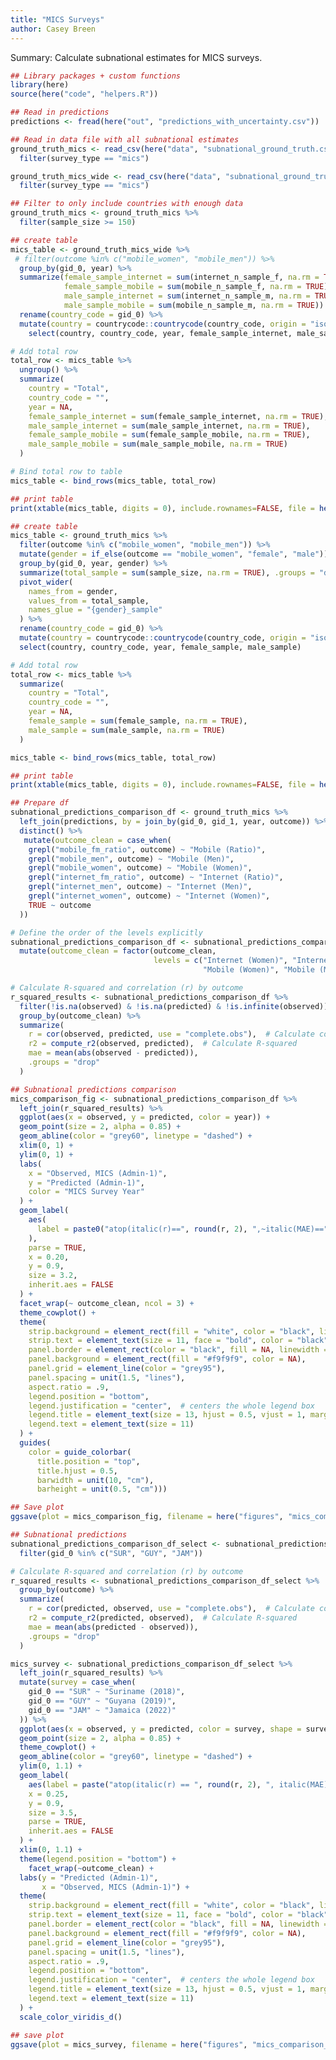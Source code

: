 ```yaml
---
title: "MICS Surveys"
author: Casey Breen
---
```


Summary: Calculate subnational estimates for MICS surveys. 


```r
## Library packages + custom functions 
library(here)
source(here("code", "helpers.R"))

## Read in predictions
predictions <- fread(here("out", "predictions_with_uncertainty.csv")) 

## Read in data file with all subnational estimates 
ground_truth_mics <- read_csv(here("data", "subnational_ground_truth.csv")) %>% 
  filter(survey_type == "mics")

ground_truth_mics_wide <- read_csv(here("data", "subnational_ground_truth_wide.csv")) %>% 
  filter(survey_type == "mics")
```
```r
## Filter to only include countries with enough data  
ground_truth_mics <- ground_truth_mics %>% 
  filter(sample_size >= 150) 
```


```r
## create table 
mics_table <- ground_truth_mics_wide %>%
 # filter(outcome %in% c("mobile_women", "mobile_men")) %>%
  group_by(gid_0, year) %>%
  summarize(female_sample_internet = sum(internet_n_sample_f, na.rm = TRUE),
            female_sample_mobile = sum(mobile_n_sample_f, na.rm = TRUE),
            male_sample_internet = sum(internet_n_sample_m, na.rm = TRUE), 
            male_sample_mobile = sum(mobile_n_sample_m, na.rm = TRUE)) %>%
  rename(country_code = gid_0) %>% 
  mutate(country = countrycode::countrycode(country_code, origin = "iso3c", destination = "country.name")) %>% 
    select(country, country_code, year, female_sample_internet, male_sample_internet, female_sample_mobile, male_sample_mobile)

# Add total row
total_row <- mics_table %>%
  ungroup() %>% 
  summarize(
    country = "Total",
    country_code = "",
    year = NA,
    female_sample_internet = sum(female_sample_internet, na.rm = TRUE),
    male_sample_internet = sum(male_sample_internet, na.rm = TRUE),
    female_sample_mobile = sum(female_sample_mobile, na.rm = TRUE),
    male_sample_mobile = sum(male_sample_mobile, na.rm = TRUE)
  )

# Bind total row to table
mics_table <- bind_rows(mics_table, total_row)

## print table 
print(xtable(mics_table, digits = 0), include.rownames=FALSE, file = here("figures", "mics_comparison_table.tex"))
```



```r
## create table 
mics_table <- ground_truth_mics %>%
  filter(outcome %in% c("mobile_women", "mobile_men")) %>%
  mutate(gender = if_else(outcome == "mobile_women", "female", "male")) %>%
  group_by(gid_0, year, gender) %>%
  summarize(total_sample = sum(sample_size, na.rm = TRUE), .groups = "drop") %>%
  pivot_wider(
    names_from = gender,
    values_from = total_sample,
    names_glue = "{gender}_sample"
  ) %>%
  rename(country_code = gid_0) %>% 
  mutate(country = countrycode::countrycode(country_code, origin = "iso3c", destination = "country.name")) %>% 
  select(country, country_code, year, female_sample, male_sample)

# Add total row
total_row <- mics_table %>%
  summarize(
    country = "Total",
    country_code = "",
    year = NA,
    female_sample = sum(female_sample, na.rm = TRUE),
    male_sample = sum(male_sample, na.rm = TRUE)
  )

mics_table <- bind_rows(mics_table, total_row)

## print table 
print(xtable(mics_table, digits = 0), include.rownames=FALSE, file = here("figures", "mics_comparison_table.tex"))
```



```r
## Prepare df 
subnational_predictions_comparison_df <- ground_truth_mics %>% 
  left_join(predictions, by = join_by(gid_0, gid_1, year, outcome)) %>% 
  distinct() %>% 
   mutate(outcome_clean = case_when(
    grepl("mobile_fm_ratio", outcome) ~ "Mobile (Ratio)",
    grepl("mobile_men", outcome) ~ "Mobile (Men)",
    grepl("mobile_women", outcome) ~ "Mobile (Women)",
    grepl("internet_fm_ratio", outcome) ~ "Internet (Ratio)",
    grepl("internet_men", outcome) ~ "Internet (Men)",
    grepl("internet_women", outcome) ~ "Internet (Women)",
    TRUE ~ outcome
  ))

# Define the order of the levels explicitly
subnational_predictions_comparison_df <- subnational_predictions_comparison_df %>% 
  mutate(outcome_clean = factor(outcome_clean, 
                                levels = c("Internet (Women)", "Internet (Men)", "Internet (Ratio)",
                                           "Mobile (Women)", "Mobile (Men)", "Mobile (Ratio)")))

# Calculate R-squared and correlation (r) by outcome
r_squared_results <- subnational_predictions_comparison_df %>%
  filter(!is.na(observed) & !is.na(predicted) & !is.infinite(observed)) %>%  #%>%  filter(iso3 != "NER")
  group_by(outcome_clean) %>%
  summarize(
    r = cor(observed, predicted, use = "complete.obs"),  # Calculate correlation
    r2 = compute_r2(observed, predicted),  # Calculate R-squared
    mae = mean(abs(observed - predicted)), 
    .groups = "drop"
  )

## Subnational predictions comparison 
mics_comparison_fig <- subnational_predictions_comparison_df %>% 
  left_join(r_squared_results) %>% 
  ggplot(aes(x = observed, y = predicted, color = year)) + 
  geom_point(size = 2, alpha = 0.85) +
  geom_abline(color = "grey60", linetype = "dashed") +
  xlim(0, 1) + 
  ylim(0, 1) + 
  labs(
    x = "Observed, MICS (Admin-1)",
    y = "Predicted (Admin-1)",
    color = "MICS Survey Year"
  ) +
  geom_label(
    aes(
      label = paste0("atop(italic(r)==", round(r, 2), ",~italic(MAE)==", round(mae, 2), ")")
    ),
    parse = TRUE,
    x = 0.20,
    y = 0.9,
    size = 3.2,
    inherit.aes = FALSE
  ) +
  facet_wrap(~ outcome_clean, ncol = 3) +
  theme_cowplot() +
  theme(
    strip.background = element_rect(fill = "white", color = "black", linewidth = 0.8),
    strip.text = element_text(size = 11, face = "bold", color = "black"),
    panel.border = element_rect(color = "black", fill = NA, linewidth = 0.5),
    panel.background = element_rect(fill = "#f9f9f9", color = NA),
    panel.grid = element_line(color = "grey95"),
    panel.spacing = unit(1.5, "lines"),
    aspect.ratio = .9,
    legend.position = "bottom",
    legend.justification = "center",  # centers the whole legend box
    legend.title = element_text(size = 13, hjust = 0.5, vjust = 1, margin = margin(b = 4)),
    legend.text = element_text(size = 11)
  ) +
  guides(
    color = guide_colorbar(
      title.position = "top",
      title.hjust = 0.5,
      barwidth = unit(10, "cm"),
      barheight = unit(0.5, "cm")))

## Save plot 
ggsave(plot = mics_comparison_fig, filename = here("figures", "mics_comparison_subnational.png"), height = 7, width = 10)
```


```r
## Subnational predictions 
subnational_predictions_comparison_df_select <- subnational_predictions_comparison_df %>% 
  filter(gid_0 %in% c("SUR", "GUY", "JAM"))

# Calculate R-squared and correlation (r) by outcome
r_squared_results <- subnational_predictions_comparison_df_select %>% 
  group_by(outcome) %>%
  summarize(
    r = cor(predicted, observed, use = "complete.obs"),  # Calculate correlation
    r2 = compute_r2(predicted, observed),  # Calculate R-squared
    mae = mean(abs(predicted - observed)), 
    .groups = "drop"
  )

mics_survey <- subnational_predictions_comparison_df_select %>% 
  left_join(r_squared_results) %>% 
  mutate(survey = case_when(
    gid_0 == "SUR" ~ "Suriname (2018)",
    gid_0 == "GUY" ~ "Guyana (2019)", 
    gid_0 == "JAM" ~ "Jamaica (2022)"
  )) %>% 
  ggplot(aes(x = observed, y = predicted, color = survey, shape = survey)) + 
  geom_point(size = 2, alpha = 0.85) +
  theme_cowplot() + 
  geom_abline(color = "grey60", linetype = "dashed") +
  ylim(0, 1.1) + 
  geom_label(
    aes(label = paste("atop(italic(r) == ", round(r, 2), ", italic(MAE) == ", round(mae, 2), ")")),
    x = 0.25,  
    y = 0.9, 
    size = 3.5,
    parse = TRUE,
    inherit.aes = FALSE
  ) +
  xlim(0, 1.1) + 
  theme(legend.position = "bottom") + 
    facet_wrap(~outcome_clean) + 
  labs(y = "Predicted (Admin-1)",
       x = "Observed, MICS (Admin-1)") + 
  theme(
    strip.background = element_rect(fill = "white", color = "black", linewidth = 0.8),
    strip.text = element_text(size = 11, face = "bold", color = "black"),
    panel.border = element_rect(color = "black", fill = NA, linewidth = 0.5),
    panel.background = element_rect(fill = "#f9f9f9", color = NA),
    panel.grid = element_line(color = "grey95"),
    panel.spacing = unit(1.5, "lines"),
    aspect.ratio = .9,
    legend.position = "bottom",
    legend.justification = "center",  # centers the whole legend box
    legend.title = element_text(size = 13, hjust = 0.5, vjust = 1, margin = margin(b = 4)),
    legend.text = element_text(size = 11)
  ) + 
  scale_color_viridis_d()

## save plot 
ggsave(plot = mics_survey, filename = here("figures", "mics_comparison_subnational_latin_america.png"), width = 10, height = 7, bg = "white")
```
